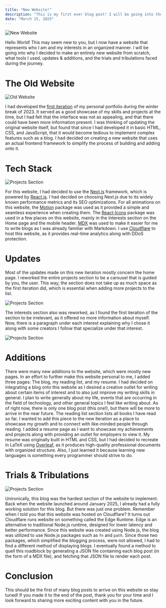 ```yaml
---
title: "New Website!"
description: "This is my first ever blog post! I will be going into the new website, why I built it, the tech stacked used, updates, additions, and the trials and tribulations faced along the journey!"
date: "March 15, 2025"
---
```


![New Website](/assets/blog/new-website/new-website.webp)

Hello World! This may seem new to you, but I now have a website that represents who I am and my interests in an organized manner. I will be going into why I decided to make an entirely new website from scratch, what tools I used, updates & additions, and the trials and tribulations faced during the journey.

# The Old Website

![Old Website](/assets/blog/new-website/old-website.webp)

I had developed the [first iteration](https://portfolio-website-4v4.pages.dev/) of my personal portfolio during the winter break of 2023. It served as a good showcase of my skills and projects at the time, but I had felt that the interface was not as appealing, and that there could have been more information present. I was thinking of updating the original website itself, but found that since I had developed it in basic HTML, CSS, and JavaScript, that it would become tedious to implement complex features such as a blog. I had decided on creating a new website that uses an actual frontend framework to simplify the process of building and adding onto it.

# Tech Stack

![Projects Section](/assets/blog/new-website/tech-stack.webp)

For this website, I had decided to use the [Next.js](https://nextjs.org/) framework, which is powered by [React.js](https://react.dev/). I had decided on choosing Next.js due to its widely known performance metrics and its SEO optimizations. For all animations on this website, the [Motion](https://motion.dev/) package was used as it provided a simple and seamless experience when creating them. The [React-Icons](https://react-icons.github.io/react-icons/) package was used in a few places on this website, mainly in the Interests section on the Home page and the mobile header. [MDX](https://mdxjs.com/) was used to make it easier for me to write blogs as I was already familiar with Markdown. I use [Cloudflare](https://www.cloudflare.com/) to host this website, as it provides real-time analytics along with DDoS protection.

# Updates

Most of the updates made on this new iteration mostly concern the home page. I reworked the entire projects section to be a carousel that is guided by you, the user. This way, the section does not take up as much space as the first iteration did, which is essential when adding more projects to the list.

![Projects Section](/assets/blog/new-website/projects.webp)

The interests section also was reworked, as I found the first iteration of the section to be irrelevant, as it offered no more information about myself. Now, there is a paragraph under each interest explaining why I chose it along with some creators I follow that specialize under that interest.

![Projects Section](/assets/blog/new-website/interests.webp)

# Additions

There were many new additions to the website, which were mostly new pages. In an effort to further make this website personal to me, I added three pages: The blog, my reading list, and my resume. I had decided on integrating a blog onto this website as I desired a creative outlet for writing about certain items of interest and to also just improve my writing skills in general. I plan to write generally about my life, events that are occurring in the field of technology, and other general topics I feel like writing about. As of right now, there is only one blog post (this one!), but there will be more to arrive in the near future. The reading list section lists all books I have read so far. I wanted to add this piece to the new iteration as a place to showcase my growth and to connect with like-minded people through reading. I added a resume page as I want to showcase my achievements and projects along with providing an outlet for employers to view it. My resume was originally built in HTML and CSS, but I had decided to recreate in LaTeX using [Overleaf](https://www.overleaf.com/), as it produces high-quality professional documents with organized structure. Also, I just learned it because learning new languages is something every programmer should strive to do.

# Trials & Tribulations

![Projects Section](/assets/blog/new-website/edge-runtime.webp)

Unironically, this blog was the hardest section of the website to implement. Back when the website launched around January 2025, I already had a fully working solution for this blog. But there was just one problem. Remember when I told you that this website was hosted on Cloudflare? It turns out Cloudflare runs website on something called the Edge Runtime. Edge is an alternative to traditional Node.js runtime, designed for lower latency and better performance. Since this website was created using Node.js, the blog was utilized to use Node.js packages such as `fn` and `path`. Since those two packages, which simplified the blogging process, were not allowed, I had to find a different method of displaying blogs. I eventually found a method to quell this roadblock by generating a JSON file containing each blog post (in the form of a MDX file), and fetching that JSON file to render each post.

# Conclusion

This should be the first of many blog posts to arrive on this website so stay tuned! If you made it to the end of the post, thank you for your time and I look forward to sharing more exciting content with you in the future.
